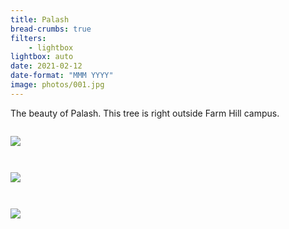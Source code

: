 ```yaml
---
title: Palash
bread-crumbs: true
filters:
    - lightbox
lightbox: auto
date: 2021-02-12
date-format: "MMM YYYY"
image: photos/001.jpg
---
```


The beauty of Palash. This tree is right outside Farm Hill campus. 

::: {style="display: grid;grid-template-columns: repeat(auto-fill, minmax(250px, 1fr));grid-gap: 1em;"}


![](photos/001.jpg){group="my-gallery"}

![](photos/002.jpg){group="my-gallery"}

![](photos/003.jpg){group="my-gallery"}

:::
